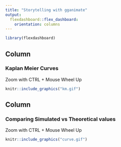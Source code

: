 ```yaml
---
title: "Storytelling with gganimate"
output: 
  flexdashboard::flex_dashboard:
    orientation: columns 
---
```


```r
library(flexdashboard)
```

Column {data-width=600}
-----------------------------------------------------------------------
### Kaplan Meier Curves
Zoom with CTRL + Mouse Wheel Up
```r
knitr::include_graphics("km.gif")
```

Column {data-width=600}
-----------------------------------------------------------------------
### Comparing Simulated vs Theoretical values
Zoom with CTRL + Mouse Wheel Up
```r
knitr::include_graphics("curve.gif")
```